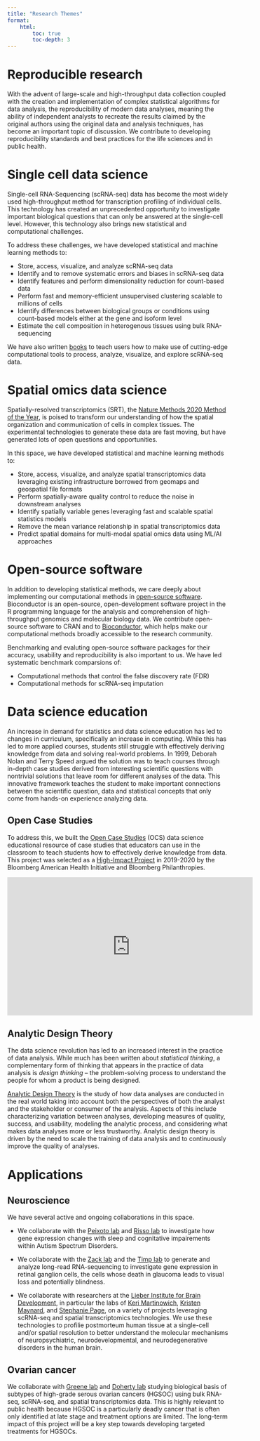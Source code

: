 ```yaml
---
title: "Research Themes"
format:
    html:
        toc: true
        toc-depth: 3
---
```


# Reproducible research

With the advent of large-scale and high-throughput data collection coupled with the creation and implementation of complex statistical algorithms for data analysis, the reproducibility of modern data analyses, meaning the ability of independent analysts to recreate the results claimed by the original authors using the original data and analysis techniques, has become an important topic of discussion. We contribute to developing reproducibility standards and best practices for the life sciences and in public health. 

# Single cell data science

Single-cell RNA-Sequencing (scRNA-seq) data has become the most widely used high-throughput method for transcription profiling of individual cells. This technology has created an unprecedented opportunity to investigate important biological questions that can only be answered at the single-cell level. However, this technology also brings new statistical and computational challenges. 

To address these challenges, we have developed statistical and machine learning methods to:

- Store, access, visualize, and analyze scRNA-seq data
- Identify and to remove systematic errors and biases in scRNA-seq data 
- Identify features and perform dimensionality reduction for count-based data 
- Perform fast and memory-efficient unsupervised clustering scalable to millions of cells
- Identify differences between biological groups or conditions using count-based models either at the gene and isoform level
- Estimate the cell composition in heterogenous tissues using bulk RNA-sequencing

We have also written [books](http://bioconductor.org/books/release/OSCA/) to teach users how to make use of cutting-edge computational tools to process, analyze, visualize, and explore scRNA-seq data.


# Spatial omics data science

Spatially-resolved transcriptomics (SRT), the [Nature Methods 2020 Method of the Year](https://doi.org/10.1038/s41592-020-01042-x), is poised to transform our understanding of how the spatial organization and communication of cells in complex tissues. The experimental technologies to generate these data are fast moving, but have generated lots of open questions and opportunities. 

In this space, we have developed statistical and machine learning methods to:

- Store, access, visualize, and analyze spatial transcriptomics data leveraging existing infrastructure borrowed from geomaps and geospatial file formats
- Perform spatially-aware quality control to reduce the noise in downstream analyses
- Identify spatially variable genes leveraging fast and scalable spatial statistics models
- Remove the mean variance relationship in spatial transcriptomics data
- Predict spatial domains for multi-modal spatial omics data using ML/AI approaches

# Open-source software

In addition to developing statistical methods, we care deeply about implementing our computational methods in [open-source software](software.qmd). Bioconductor is an open-source, open-development software project in the R programming language for the analysis and comprehension of high-throughput genomics and molecular biology data. We contribute open-source software to CRAN and to [Bioconductor](https://bioconductor.org/), which helps make our computational methods broadly accessible to the research community. 

Benchmarking and evaluting open-source software packages for their accuracy, usability and reproducibility is also important to us. We have led systematic benchmark comparsions of: 

- Computational methods that control the false discovery rate (FDR) 
- Computational methods for scRNA-seq imputation


# Data science education

An increase in demand for statistics and data science education has led to changes in curriculum, specifically an increase in computing. While this has led to more applied courses, students still struggle with effectively deriving knowledge from data and solving real-world problems. In 1999, Deborah Nolan and Terry Speed argued the solution was to teach courses through in-depth case studies derived from interesting scientific questions with nontrivial solutions that leave room for different analyses of the data. This innovative framework teaches the student to make important connections between the scientific question, data and statistical concepts that only come from hands-on experience analyzing data. 

## Open Case Studies 

To address this, we built the [Open Case Studies](https://www.opencasestudies.org) (OCS) data science educational resource of case studies that educators can use in the classroom to teach students how to effectively derive knowledge from data. This project was selected as a [High-Impact Project](https://americanhealth.jhu.edu/open-case-studies) in 2019-2020 by the Bloomberg American Health Initiative and Bloomberg Philanthropies. 

<p align="center"><iframe width="560" height="315" src="https://www.youtube.com/embed/DgzBSOY5Yc8" frameborder="0" allowfullscreen></iframe></p>


## Analytic Design Theory

The data science revolution has led to an increased interest in the practice of data analysis. While much has been written about _statistical thinking_, a complementary form of thinking that appears in the practice of data analysis is _design thinking_ -- the problem-solving process to understand the people for whom a product is being designed. 

[Analytic Design Theory](https://analyticdesigntheory.org/) is the study of how data analyses are conducted in the real world taking into account both the perspectives of both the analyst and the stakeholder or consumer of the analysis. Aspects of this include characterizing variation between analyses, developing measures of quality, success, and usability, modeling the analytic process, and considering what makes data analyses more or less trustworthy. Analytic design theory is driven by the need to scale the training of data analysis and to continuously improve the quality of analyses.



# Applications

## Neuroscience

We have several active and ongoing collaborations in this space. 

- We collaborate with the [Peixoto lab](https://labs.wsu.edu/peixoto-lab/home/dr-lucia-peixoto/) and [Risso lab](https://drisso.github.io/) to investigate how gene expression changes with sleep and cognitative impairements within Autism Spectrum Disorders. 

- We collaborate with the [Zack lab](https://scholar.google.com/citations?user=frmlZdAAAAAJ&hl=en) and the [Timp lab](https://scholar.google.com/citations?user=wTEx9N8AAAAJ&hl=en) to generate and analyze long-read RNA-sequencing to investigate gene expression in retinal ganglion cells, the cells whose death in glaucoma leads to visual loss and potentially blindness. 

- We collaborate with researchers at the [Lieber Institute for Brain Development](https://www.libd.org), in particular the labs of [Keri Martinowich](https://www.libd.org/team/keri-martinowich-phd/), [Kristen Maynard](https://www.libd.org/team/kristen-maynard-phd/), and [Stephanie Page](https://www.libd.org/team/stephanie-cerceo-page-phd/), on a variety of projects leveraging scRNA-seq and spatial transcriptomics technologies. We use these technologies to profilie postmorteum human tissue at a single-cell and/or spatial resolution to better understand the molecular mechanisms of neuropsychiatric, neurodevelopmental, and neurodegenerative disorders in the human brain. 

## Ovarian cancer 

We collaborate with [Greene lab](https://greenelab.com/members/casey-greene.html) and [Doherty lab](https://uofuhealth.utah.edu/huntsman/labs/doherty) studying biological basis of subtypes of high-grade serous ovarian cancers (HGSOC) using bulk RNA-seq, scRNA-seq, and spatial transcriptomics data. This is highly relevant to public health because HGSOC is a particularly deadly cancer that is often only identified at late stage and treatment options are limited. The long-term impact of this project will be a key step towards developing targeted treatments for HGSOCs. 